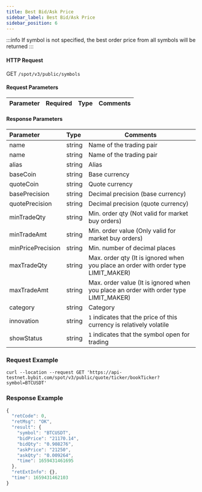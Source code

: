 ```yaml
---
title: Best Bid/Ask Price
sidebar_label: Best Bid/Ask Price
sidebar_position: 6
---
```


:::info
If symbol is not specified, the best order price from all symbols will be returned
:::

#### HTTP Request
GET <code>/spot/v3/public/symbols</code>


#### Request Parameters
| Parameter | Required | Type | Comments|
|:----- |:-------|:-----|------ |

#### Response Parameters
| Parameter | Type | Comments|
|:----- |:-----|----- |
|name |string |Name of the trading pair |
| name                 | string          | Name of the trading pair            |
| alias                | string          | Alias            |
| baseCoin             | string          | Base currency      |
| quoteCoin            | string          | Quote currency     |
| basePrecision        | string          | Decimal precision (base currency)     |
| quotePrecision       | string          | Decimal precision (quote currency)    |
| minTradeQty          | string          | Min. order qty (Not valid for market buy orders)  |
| minTradeAmt          | string          | Min. order value (Only valid for market buy orders)    |
| minPricePrecision    | string          | Min. number of decimal places |
| maxTradeQty          | string          | Max. order qty (It is ignored when you place an order with order type LIMIT_MAKER)  |
| maxTradeAmt          | string          | Max. order value (It is ignored when you place an order with order type LIMIT_MAKER)    |
| category             | string          |  Category          |
| innovation           | string          | <code>1</code> indicates that the price of this currency is relatively volatile     |
| showStatus           | string          | <code>1</code> indicates that the symbol open for trading     |

### Request Example

<Tabs>
<TabItem value="console" label="Console">

```http
curl --location --request GET 'https://api-testnet.bybit.com/spot/v3/public/quote/ticker/bookTicker?symbol=BTCUSDT'
```

</TabItem>
</Tabs>

### Response Example

```javascript
{
  "retCode": 0,
  "retMsg": "OK",
  "result": {
    "symbol": "BTCUSDT",
    "bidPrice": "21170.14",
    "bidQty": "0.908276",
    "askPrice": "21250",
    "askQty": "0.009264",
    "time": 1659431461695
  },
  "retExtInfo": {},
  "time": 1659431462103
}
```
